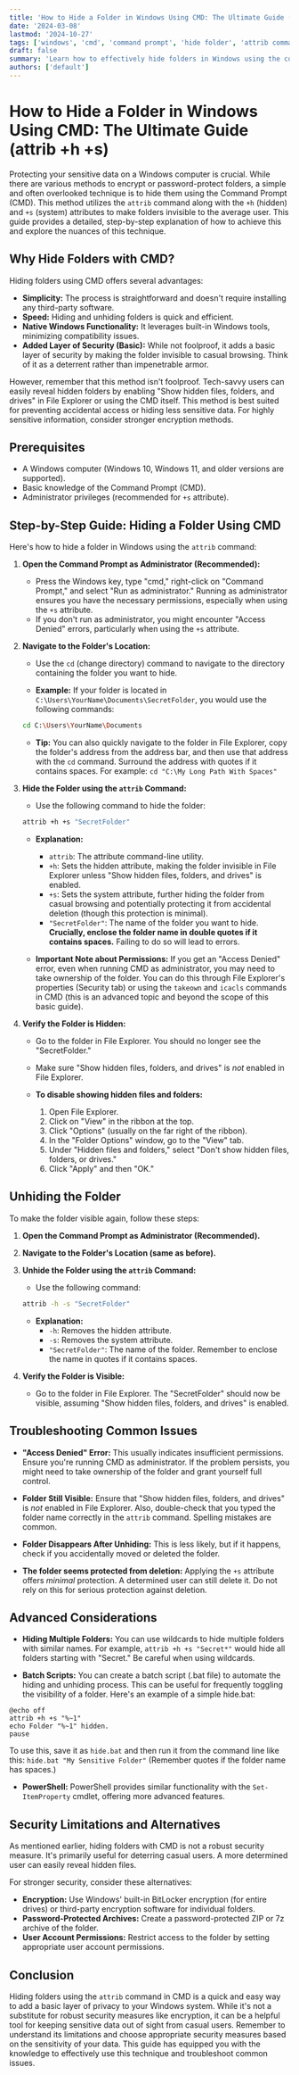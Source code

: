 ```yaml
---
title: 'How to Hide a Folder in Windows Using CMD: The Ultimate Guide (attrib +h +s)'
date: '2024-03-08'
lastmod: '2024-10-27'
tags: ['windows', 'cmd', 'command prompt', 'hide folder', 'attrib command', 'folder security', 'windows tips', 'folder privacy']
draft: false
summary: 'Learn how to effectively hide folders in Windows using the command prompt (CMD) and the attrib command. This comprehensive guide covers the +h and +s attributes for enhanced security and privacy. Step-by-step instructions and troubleshooting tips included.'
authors: ['default']
---
```


# How to Hide a Folder in Windows Using CMD: The Ultimate Guide (attrib +h +s)

Protecting your sensitive data on a Windows computer is crucial. While there are various methods to encrypt or password-protect folders, a simple and often overlooked technique is to hide them using the Command Prompt (CMD). This method utilizes the `attrib` command along with the `+h` (hidden) and `+s` (system) attributes to make folders invisible to the average user. This guide provides a detailed, step-by-step explanation of how to achieve this and explore the nuances of this technique.

## Why Hide Folders with CMD?

Hiding folders using CMD offers several advantages:

*   **Simplicity:** The process is straightforward and doesn't require installing any third-party software.
*   **Speed:** Hiding and unhiding folders is quick and efficient.
*   **Native Windows Functionality:** It leverages built-in Windows tools, minimizing compatibility issues.
*   **Added Layer of Security (Basic):** While not foolproof, it adds a basic layer of security by making the folder invisible to casual browsing.  Think of it as a deterrent rather than impenetrable armor.

However, remember that this method isn't foolproof. Tech-savvy users can easily reveal hidden folders by enabling "Show hidden files, folders, and drives" in File Explorer or using the CMD itself. This method is best suited for preventing accidental access or hiding less sensitive data.  For highly sensitive information, consider stronger encryption methods.

## Prerequisites

*   A Windows computer (Windows 10, Windows 11, and older versions are supported).
*   Basic knowledge of the Command Prompt (CMD).
*   Administrator privileges (recommended for `+s` attribute).

## Step-by-Step Guide: Hiding a Folder Using CMD

Here's how to hide a folder in Windows using the `attrib` command:

1.  **Open the Command Prompt as Administrator (Recommended):**

    *   Press the Windows key, type "cmd," right-click on "Command Prompt," and select "Run as administrator." Running as administrator ensures you have the necessary permissions, especially when using the `+s` attribute.
    *   If you don't run as administrator, you might encounter "Access Denied" errors, particularly when using the `+s` attribute.

2.  **Navigate to the Folder's Location:**

    *   Use the `cd` (change directory) command to navigate to the directory containing the folder you want to hide.

    *   **Example:**  If your folder is located in `C:\Users\YourName\Documents\SecretFolder`, you would use the following commands:

    ```bash
    cd C:\Users\YourName\Documents
    ```

    *   **Tip:** You can also quickly navigate to the folder in File Explorer, copy the folder's address from the address bar, and then use that address with the `cd` command.  Surround the address with quotes if it contains spaces.  For example: `cd "C:\My Long Path With Spaces"`

3.  **Hide the Folder using the `attrib` Command:**

    *   Use the following command to hide the folder:

    ```bash
    attrib +h +s "SecretFolder"
    ```

    *   **Explanation:**
        *   `attrib`:  The attribute command-line utility.
        *   `+h`:  Sets the hidden attribute, making the folder invisible in File Explorer unless "Show hidden files, folders, and drives" is enabled.
        *   `+s`:  Sets the system attribute, further hiding the folder from casual browsing and potentially protecting it from accidental deletion (though this protection is minimal).
        *   `"SecretFolder"`:  The name of the folder you want to hide.  **Crucially, enclose the folder name in double quotes if it contains spaces.**  Failing to do so will lead to errors.

    *   **Important Note about Permissions:** If you get an "Access Denied" error, even when running CMD as administrator, you may need to take ownership of the folder. You can do this through File Explorer's properties (Security tab) or using the `takeown` and `icacls` commands in CMD (this is an advanced topic and beyond the scope of this basic guide).

4.  **Verify the Folder is Hidden:**

    *   Go to the folder in File Explorer. You should no longer see the "SecretFolder."
    *   Make sure "Show hidden files, folders, and drives" is *not* enabled in File Explorer.

    *   **To disable showing hidden files and folders:**
        1.  Open File Explorer.
        2.  Click on "View" in the ribbon at the top.
        3.  Click "Options" (usually on the far right of the ribbon).
        4.  In the "Folder Options" window, go to the "View" tab.
        5.  Under "Hidden files and folders," select "Don't show hidden files, folders, or drives."
        6.  Click "Apply" and then "OK."

## Unhiding the Folder

To make the folder visible again, follow these steps:

1.  **Open the Command Prompt as Administrator (Recommended).**
2.  **Navigate to the Folder's Location (same as before).**
3.  **Unhide the Folder using the `attrib` Command:**

    *   Use the following command:

    ```bash
    attrib -h -s "SecretFolder"
    ```

    *   **Explanation:**
        *   `-h`:  Removes the hidden attribute.
        *   `-s`:  Removes the system attribute.
        *   `"SecretFolder"`:  The name of the folder. Remember to enclose the name in quotes if it contains spaces.

4.  **Verify the Folder is Visible:**

    *   Go to the folder in File Explorer.  The "SecretFolder" should now be visible, assuming "Show hidden files, folders, and drives" is enabled.

##  Troubleshooting Common Issues

*   **"Access Denied" Error:** This usually indicates insufficient permissions. Ensure you're running CMD as administrator. If the problem persists, you might need to take ownership of the folder and grant yourself full control.

*   **Folder Still Visible:** Ensure that "Show hidden files, folders, and drives" is *not* enabled in File Explorer. Also, double-check that you typed the folder name correctly in the `attrib` command.  Spelling mistakes are common.

*   **Folder Disappears After Unhiding:** This is less likely, but if it happens, check if you accidentally moved or deleted the folder.

*   **The folder seems protected from deletion:** Applying the `+s` attribute offers *minimal* protection.  A determined user can still delete it. Do not rely on this for serious protection against deletion.

## Advanced Considerations

*   **Hiding Multiple Folders:** You can use wildcards to hide multiple folders with similar names. For example, `attrib +h +s "Secret*"` would hide all folders starting with "Secret."  Be careful when using wildcards.

*   **Batch Scripts:**  You can create a batch script (.bat file) to automate the hiding and unhiding process. This can be useful for frequently toggling the visibility of a folder.  Here's an example of a simple hide.bat:

```batch
@echo off
attrib +h +s "%~1"
echo Folder "%~1" hidden.
pause
```

To use this, save it as `hide.bat` and then run it from the command line like this: `hide.bat "My Sensitive Folder"`  (Remember quotes if the folder name has spaces.)

*   **PowerShell:** PowerShell provides similar functionality with the `Set-ItemProperty` cmdlet, offering more advanced features.

## Security Limitations and Alternatives

As mentioned earlier, hiding folders with CMD is not a robust security measure. It's primarily useful for deterring casual users. A more determined user can easily reveal hidden files.

For stronger security, consider these alternatives:

*   **Encryption:**  Use Windows' built-in BitLocker encryption (for entire drives) or third-party encryption software for individual folders.
*   **Password-Protected Archives:** Create a password-protected ZIP or 7z archive of the folder.
*   **User Account Permissions:**  Restrict access to the folder by setting appropriate user account permissions.

## Conclusion

Hiding folders using the `attrib` command in CMD is a quick and easy way to add a basic layer of privacy to your Windows system. While it's not a substitute for robust security measures like encryption, it can be a helpful tool for keeping sensitive data out of sight from casual users. Remember to understand its limitations and choose appropriate security measures based on the sensitivity of your data. This guide has equipped you with the knowledge to effectively use this technique and troubleshoot common issues.
